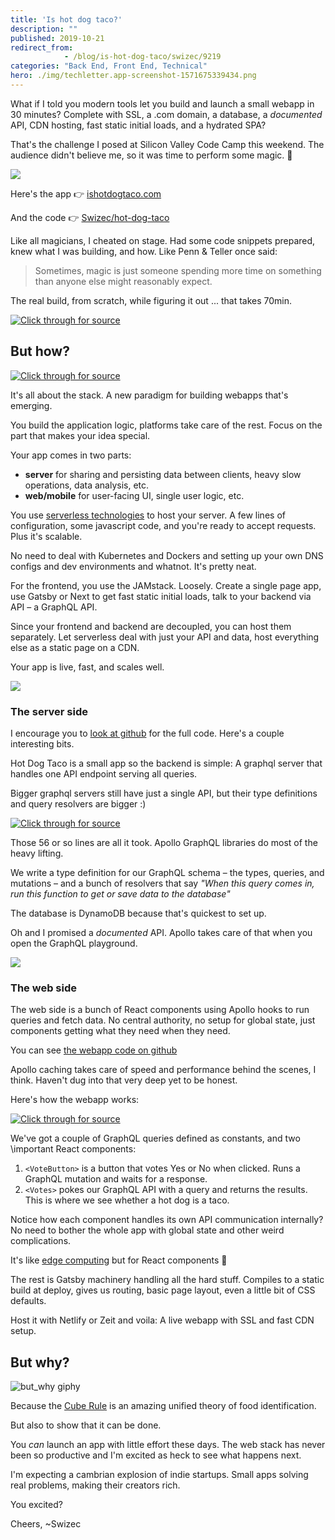 ```yaml
---
title: 'Is hot dog taco?'
description: ""
published: 2019-10-21
redirect_from: 
            - /blog/is-hot-dog-taco/swizec/9219
categories: "Back End, Front End, Technical"
hero: ./img/techletter.app-screenshot-1571675339434.png
---
```

What if I told you modern tools let you build and launch a small webapp in 30 minutes? Complete with SSL, a .com domain, a database, a _documented_ API, CDN hosting, fast static initial loads, and a hydrated SPA?





That&#x27;s the challenge I posed at Silicon Valley Code Camp this weekend. The audience didn&#x27;t believe me, so it was time to perform some magic. 🧙



[![](./img/fPf1rIR.gif)](https://www.youtube.com/watch?v=Kx0y6Yemutg)



Here&#x27;s the app 👉 [ishotdogtaco.com](https://ishotdogtaco.com)



And the code 👉 [Swizec/hot-dog-taco](https://github.com/Swizec/hot-dog-taco)



Like all magicians, I cheated on stage. Had some code snippets prepared, knew what I was building, and how. Like Penn &amp; Teller once said:



> Sometimes, magic is just someone spending more time on something than anyone else might reasonably expect.



The real build, from scratch, while figuring it out ... that takes 70min.





[![Click through for source](./img/techletter.app-screenshot-1571675339434.png)](https://www.youtube.com/watch?v=c5tl1jiU3gk)





## But how?





[![Click through for source](./img/techletter.app-screenshot-1571675338082.png)](https://twitter.com/Swizec/status/1185705442539757568)





It&#x27;s all about the stack. A new paradigm for building webapps that&#x27;s emerging.



You build the application logic, platforms take care of the rest. Focus on the part that makes your idea special.



Your app comes in two parts:



- **server** for sharing and persisting data between clients, heavy slow operations, data analysis, etc.
- **web/mobile** for user-facing UI, single user logic, etc.



You use [serverless technologies](https://serverlesshandbook.dev/) to host your server. A few lines of configuration, some javascript code, and you&#x27;re ready to accept requests. Plus it&#x27;s scalable.



No need to deal with Kubernetes and Dockers and setting up your own DNS configs and dev environments and whatnot. It&#x27;s pretty neat.



For the frontend, you use the JAMstack. Loosely. Create a single page app, use Gatsby or Next to get fast static initial loads, talk to your backend via API – a GraphQL API.



Since your frontend and backend are decoupled, you can host them separately. Let serverless deal with just your API and data, host everything else as a static page on a CDN.



Your app is live, fast, and scales well.



[![](./img/static-fff0598333278989c0aa583cfdb3f08c-590cf-03_hotdog.jpg)](https://ishotdogtaco.com)



### The server side



I encourage you to [look at github](https://github.com/Swizec/hot-dog-taco/tree/master/server) for the full code. Here&#x27;s a couple interesting bits.



Hot Dog Taco is a small app so the backend is simple: A graphql server that handles one API endpoint serving all queries.



Bigger graphql servers still have just a single API, but their type definitions and query resolvers are bigger :)



[![Click through for source](./img/techletter.app-screenshot-1571675337714.png)](https://carbon.now.sh/?bg=rgba(255,255,255,1)&amp;t=seti&amp;l=javascript&amp;ds=true&amp;wc=true&amp;wa=true&amp;pv=48px&amp;ph=32px&amp;ln=false&amp;code=%2F%2F%20server%2Fsrc%2Fhandler.ts%0A%0Aconst%20typeDefs%20%3D%20gql%60%0A%20%20%20%20type%20Vote%20%7B%0A%20%20%20%20%20%20%20%20voteId%3A%20String!%0A%20%20%20%20%20%20%20%20createdAt%3A%20String%0A%20%20%20%20%20%20%20%20isHotDog%3A%20Boolean%0A%20%20%20%20%7D%0A%20%20%20%20type%20Query%20%7B%0A%20%20%20%20%20%20%20%20allVotes%3A%20%5BVote%5D%0A%20%20%20%20%7D%0A%20%20%20%20type%20Mutation%20%7B%0A%20%20%20%20%20%20%20%20vote(isHotDog%3A%20Boolean)%3A%20Vote%0A%20%20%20%20%7D%0A%60%3B%0A%0Aconst%20resolvers%20%3D%20%7B%0A%20%20%20%20Query%3A%20%7B%0A%20%20%20%20%20%20%20%20allVotes%3A%20async%20()%20%3D%3E%20%7B%0A%20%20%20%20%20%20%20%20%20%20%20%20const%20result%20%3D%20await%20scanItems(%7B%7D)%3B%0A%0A%20%20%20%20%20%20%20%20%20%20%20%20return%20result.Items%3B%0A%20%20%20%20%20%20%20%20%7D%0A%20%20%20%20%7D%2C%0A%0A%20%20%20%20Mutation%3A%20%7B%0A%20%20%20%20%20%20%20%20vote%3A%20async%20(_%3A%20any%2C%20%7B%20isHotDog%20%7D%3A%20%7B%20isHotDog%3A%20boolean%20%7D)%20%3D%3E%20%7B%0A%20%20%20%20%20%20%20%20%20%20%20%20const%20voteId%20%3D%20uuidv4()%3B%0A%20%20%20%20%20%20%20%20%20%20%20%20const%20createdAt%20%3D%20new%20Date().toISOString()%3B%0A%0A%20%20%20%20%20%20%20%20%20%20%20%20const%20result%20%3D%20await%20updateItem(%7B%0A%20%20%20%20%20%20%20%20%20%20%20%20%20%20%20%20Key%3A%20%7B%20voteId%20%7D%2C%0A%20%20%20%20%20%20%20%20%20%20%20%20%20%20%20%20UpdateExpression%3A%0A%20%20%20%20%20%20%20%20%20%20%20%20%20%20%20%20%20%20%20%20%22SET%20createdAt%20%3D%20%3AcreatedAt%2C%20isHotDog%20%3D%20%3AisHotDog%22%2C%0A%20%20%20%20%20%20%20%20%20%20%20%20%20%20%20%20ExpressionAttributeValues%3A%20%7B%0A%20%20%20%20%20%20%20%20%20%20%20%20%20%20%20%20%20%20%20%20%22%3AcreatedAt%22%3A%20createdAt%2C%0A%20%20%20%20%20%20%20%20%20%20%20%20%20%20%20%20%20%20%20%20%22%3AisHotDog%22%3A%20isHotDog%0A%20%20%20%20%20%20%20%20%20%20%20%20%20%20%20%20%7D%2C%0A%20%20%20%20%20%20%20%20%20%20%20%20%20%20%20%20ReturnValues%3A%20%22ALL_NEW%22%0A%20%20%20%20%20%20%20%20%20%20%20%20%7D)%3B%0A%0A%20%20%20%20%20%20%20%20%20%20%20%20return%20result.Attributes%3B%0A%20%20%20%20%20%20%20%20%7D%0A%20%20%20%20%7D%0A%7D%3B%0A%0Aconst%20server%20%3D%20new%20ApolloServer(%7B%0A%20%20%20%20typeDefs%2C%0A%20%20%20%20resolvers%0A%7D)%3B%0A%0Aexport%20const%20graphql%20%3D%20server.createHandler(%7B%0A%20%20%20%20cors%3A%20%7B%0A%20%20%20%20%20%20%20%20origin%3A%20%22*%22%2C%0A%20%20%20%20%20%20%20%20credentials%3A%20true%0A%20%20%20%20%7D%0A%7D)%3B)



Those 56 or so lines are all it took. Apollo GraphQL libraries do most of the heavy lifting.



We write a type definition for our GraphQL schema – the types, queries, and mutations – and a bunch of resolvers that say _&quot;When this query comes in, run this function to get or save data to the database&quot;_



The database is DynamoDB because that&#x27;s quickest to set up.



Oh and I promised a _documented_ API. Apollo takes care of that when you open the GraphQL playground.



[![](./img/T7ot8NW.png)](https://iu03h69r48.execute-api.us-east-1.amazonaws.com/dev/graphql)



### The web side



The web side is a bunch of React components using Apollo hooks to run queries and fetch data. No central authority, no setup for global state, just components getting what they need when they need.



You can see [the webapp code on github](https://github.com/Swizec/hot-dog-taco/tree/master/web)



Apollo caching takes care of speed and performance behind the scenes, I think. Haven&#x27;t dug into that very deep yet to be honest.



Here&#x27;s how the webapp works:



[![Click through for source](./img/techletter.app-screenshot-1571675338093.png)](https://carbon.now.sh/?bg=rgba(255,255,255,1)&amp;t=seti&amp;l=javascript&amp;ds=true&amp;wc=true&amp;wa=true&amp;pv=48px&amp;ph=32px&amp;ln=false&amp;code=%2F%2F%20web%2Fsrc%2Fpages%2Findex.js%0A%0Aconst%20VOTE_MUTATION%20%3D%20gql%60%0A%20%20mutation%20vote(%24isHotDog%3A%20Boolean!)%20%7B%0A%20%20%20%20vote(isHotDog%3A%20%24isHotDog)%20%7B%0A%20%20%20%20%20%20voteId%0A%20%20%20%20%20%20createdAt%0A%20%20%20%20%7D%0A%20%20%7D%0A%60%0A%0Aconst%20GET_VOTES_QUERY%20%3D%20gql%60%0A%20%20query%20allVotes%20%7B%0A%20%20%20%20allVotes%20%7B%0A%20%20%20%20%20%20voteId%0A%20%20%20%20%20%20isHotDog%0A%20%20%20%20%7D%0A%20%20%7D%0A%60%0A%0Aconst%20VoteButton%20%3D%20(%7B%20isHotDog%2C%20children%20%7D)%20%3D%3E%20%7B%0A%20%20const%20%5Bvote%2C%20%7B%20loading%20%7D%5D%20%3D%20useMutation(VOTE_MUTATION%2C%20%7B%0A%20%20%20%20variables%3A%20%7B%0A%20%20%20%20%20%20isHotDog%2C%0A%20%20%20%20%7D%2C%0A%20%20%7D)%0A%0A%20%20return%20loading%20%3F%20%22Voting%20...%22%20%3A%20%3Cbutton%20onClick%3D%7Bvote%7D%3E%7Bchildren%7D%3C%2Fbutton%3E%0A%7D%0A%0Aconst%20Votes%20%3D%20()%20%3D%3E%20%7B%0A%20%20const%20%7B%20loading%2C%20error%2C%20data%20%7D%20%3D%20useQuery(GET_VOTES_QUERY)%0A%0A%20%20const%20yes%20%3D%20data%20%26%26%20data.allVotes.filter(vote%20%3D%3E%20vote.isHotDog).length%2C%0A%20%20%20%20no%20%3D%20data%20%26%26%20data.allVotes.filter(vote%20%3D%3E%20!vote.isHotDog).length%0A%0A%20%20return%20loading%20%3F%20(%0A%20%20%20%20%3Cp%3ELoading%20votes%20...%3C%2Fp%3E%0A%20%20)%20%3A%20(%0A%20%20%20%20%3Cstrong%3E%0A%20%20%20%20%20%20%7Byes%20%2B%20no%7D%20votes%2C%20%7BMath.round((yes%20%2F%20(yes%20%2B%20no))%20*%20100)%7D%20say%20hot%20dog%20is%0A%20%20%20%20%20%20taco%0A%20%20%20%20%3C%2Fstrong%3E%0A%20%20)%0A%7D%0A%0Aconst%20IndexPage%20%3D%20()%20%3D%3E%20(%0A%20%20%3CLayout%3E%0A%20%20%20%20%3CSEO%20title%3D%22Home%22%20%2F%3E%0A%20%20%20%20%3Ch1%3EIs%20hot%20dog%20taco%3F%3C%2Fh1%3E%0A%0A%20%20%20%20%3Cp%3E%0A%20%20%20%20%20%20%3CVoteButton%20isHotDog%3D%7Btrue%7D%3EYes%20%3C%2FVoteButton%3E%0A%20%20%20%20%20%20%3CVoteButton%20isHotDog%3D%7Bfalse%7D%3ENo%20%3C%2FVoteButton%3E%0A%20%20%20%20%3C%2Fp%3E%0A%0A%20%20%20%20%3Cdiv%20style%3D%7B%7B%20maxWidth%3A%20%60600px%60%2C%20marginBottom%3A%20%601.45rem%60%20%7D%7D%3E%0A%20%20%20%20%20%20%3CImage%20%2F%3E%0A%20%20%20%20%3C%2Fdiv%3E%0A%20%20%20%20%3CVotes%20%2F%3E%0A%20%20%3C%2FLayout%3E%0A))



We&#x27;ve got a couple of GraphQL queries defined as constants, and two \\important React components:



1. `<VoteButton>` is a button that votes Yes or No when clicked. Runs a GraphQL mutation and waits for a response.
2. `<Votes>` pokes our GraphQL API with a query and returns the results. This is where we see whether a hot dog is a taco.



Notice how each component handles its own API communication internally? No need to bother the whole app with global state and other weird complications.



It&#x27;s like [edge computing](https://en.wikipedia.org/wiki/Edge_computing) but for React components 🤔



The rest is Gatsby machinery handling all the hard stuff. Compiles to a static build at deploy, gives us routing, basic page layout, even a little bit of CSS defaults.



Host it with Netlify or Zeit and voila: A live webapp with SSL and fast CDN setup.



## But why?



![but_why giphy](./img/media-s239QJIh56sRW-giphy-downsized-medium.gif)



Because the [Cube Rule](https://cuberule.com/) is an amazing unified theory of food identification.



But also to show that it can be done.



You _can_ launch an app with little effort these days. The web stack has never been so productive and I&#x27;m excited as heck to see what happens next.



I&#x27;m expecting a cambrian explosion of indie startups. Small apps solving real problems, making their creators rich.



You excited?



Cheers, ~Swizec